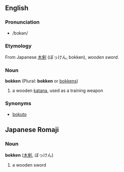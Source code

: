 ==English==
===Pronunciation===
*/bɔkən/
===Etymology===
From Japanese [[木剣]] (ぼっけん, bokken), ''wooden sword''.
===Noun===
'''bokken''' (Plural: '''bokken''' or [[bokkens]])

#a wooden [[katana]], used as a training weapon
===Synonyms===
*[[bokuto]]

==Japanese Romaji==
===Noun===
'''bokken''' ([[木剣]], ぼっけん)

#a wooden sword